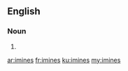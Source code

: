 ==English==

===Noun===
{{head|en|plural}}

# {{plural of|imine|lang=en}}

[[ar:imines]]
[[fr:imines]]
[[ku:imines]]
[[my:imines]]